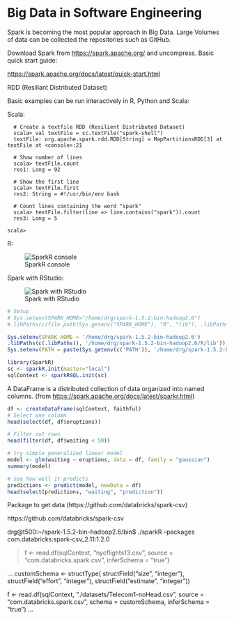 # Big Data in Software Engineering

Spark is becoming the most popular approach in Big Data. Large Volumes of data can be collected the repositories such as GitHub.

Download Spark from [https://spark.apache.org/](https://spark.apache.org/) and uncompress. Basic quick start guide:

[https://spark.apache.org/docs/latest/quick-start.html](https://spark.apache.org/docs/latest/quick-start.html)



RDD (Resiliant Distributed Dataset)

Basic examples can be run interactively in R, Python and Scala:


Scala:
```{}
  # Create a textfile RDD (Resilient Distributed Dataset)
  scala> val textFile = sc.textFile("spark-shell")
  textFile: org.apache.spark.rdd.RDD[String] = MapPartitionsRDD[3] at textFile at <console>:21

  # Show number of lines
  scala> textFile.count
  res1: Long = 92

  # Show the first line
  scala> textFile.first
  res2: String = #!/usr/bin/env bash

  # Count lines containing the word "spark"
  scala> textFile.filter(line => line.contains("spark")).count
  res3: Long = 5

scala> 
```


R:

![SparkR console](../figures/sparkRConsole.png)


Spark with RStudio:

![Spark with RStudio](../figures/SparkRRStudio.png)


```r
# Setup
# Sys.setenv(SPARK_HOME="/home/drg/spark-1.5.2-bin-hadoop2.6")
#.libPaths(c(file.path(Sys.getenv("SPARK_HOME"), "R", "lib"), .libPaths()))

Sys.setenv(SPARK_HOME = '/home/drg/spark-1.5.2-bin-hadoop2.6')
.libPaths(c(.libPaths(), '/home/drg/spark-1.5.2-bin-hadoop2.6/R/lib'))
Sys.setenv(PATH = paste(Sys.getenv(c('PATH')), '/home/drg/spark-1.5.2-bin-hadoop2.6/bin', sep=':'))

library(SparkR)
sc <- sparkR.init(master="local")
sqlContext <- sparkRSQL.init(sc)
```


A DataFrame is a distributed collection of data organized into named columns. (from [https://spark.apache.org/docs/latest/sparkr.html](https://spark.apache.org/docs/latest/sparkr.html))

```r
df <- createDataFrame(sqlContext, faithful)
# Select one column
head(select(df, df$eruptions))
```

```r
# Filter out rows
head(filter(df, df$waiting < 50))
```

```r
# try simple generalized linear model 
model <- glm(waiting ~ eruptions, data = df, family = "gaussian")
summary(model)
```

```r
# see how well it predicts
predictions <- predict(model, newData = df)
head(select(predictions, "waiting", "prediction"))
```


Package to get data (https://github.com/databricks/spark-csv)


https://github.com/databricks/spark-csv

drg@t500:~/spark-1.5.2-bin-hadoop2.6/bin$ ./sparkR --packages com.databricks:spark-csv_2.11:1.2.0

> f <- read.df(sqlContext, "nycflights13.csv", source = "com.databricks.spark.csv", inferSchema = "true")




...
customSchema <- structType(
    structField("size", "integer"), 
    structField("effort", "integer"),
    structField("estimate", "integer"))

f <- read.df(sqlContext, "./datasets/Telecom1-noHead.csv", source = "com.databricks.spark.csv", schema = customSchema, inferSchema = "true")
...